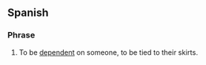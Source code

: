 ==Spanish==

===Phrase===
{{head|es|phrase}}

# To be [[dependent]] on someone, to be tied to their skirts.
